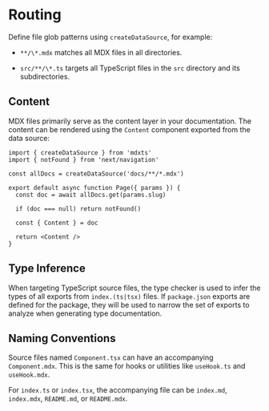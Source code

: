 # Routing

Define file glob patterns using `createDataSource`, for example:

- `**/\*.mdx` matches all MDX files in all directories.

- `src/**/\*.ts` targets all TypeScript files in the `src` directory and its subdirectories.

## Content

MDX files primarily serve as the content layer in your documentation. The content can be rendered using the `Content` component exported from the data source:

```tsx filename="blog/[slug]/page.tsx"
import { createDataSource } from 'mdxts'
import { notFound } from 'next/navigation'

const allDocs = createDataSource('docs/**/*.mdx')

export default async function Page({ params }) {
  const doc = await allDocs.get(params.slug)

  if (doc === null) return notFound()

  const { Content } = doc

  return <Content />
}
```

## Type Inference

When targeting TypeScript source files, the type checker is used to infer the types of all exports from `index.(ts|tsx)` files. If `package.json` exports are defined for the package, they will be used to narrow the set of exports to analyze when generating type documentation.

## Naming Conventions

Source files named `Component.tsx` can have an accompanying `Component.mdx`. This is the same for hooks or utilities like `useHook.ts` and `useHook.mdx`.

For `index.ts` or `index.tsx`, the accompanying file can be `index.md`, `index.mdx`, `README.md`, or `README.mdx`.
